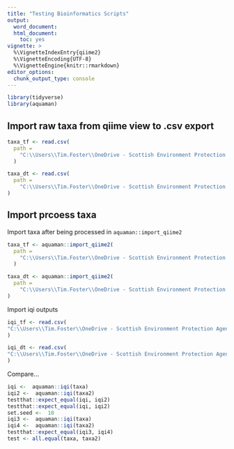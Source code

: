 ```yaml
---
title: "Testing Bioinformatics Scripts"
output: 
  word_document:
  html_document: 
    toc: yes
vignette: >
  %\VignetteIndexEntry{qiime2}
  %\VignetteEncoding{UTF-8}
  %\VignetteEngine{knitr::rmarkdown}
editor_options: 
  chunk_output_type: console
---
```




```r
library(tidyverse)
library(aquaman)
```

## Import raw taxa from qiime view to .csv export 

```r
taxa_tf <- read.csv(
  path = 
    "C:\\Users\\Tim.Foster\\OneDrive - Scottish Environment Protection Agency\\DNA\\Results\\SEPA-survey\\taxa.csv"
  )

taxa_dt <- read.csv(
  path = 
    "C:\\Users\\Tim.Foster\\OneDrive - Scottish Environment Protection Agency\\DNA\\Results\\SEPA-survey-DTVMCopy\\DTVMCopy_taxa.csv"
)

```


## Import prcoess taxa

Import taxa after being processed in `aquaman::import_qiime2`

```r
taxa_tf <- aquaman::import_qiime2(
  path = 
    "C:\\Users\\Tim.Foster\\OneDrive - Scottish Environment Protection Agency\\DNA\\Results\\SEPA-survey\\taxa.csv"
  )

taxa_dt <- aquaman::import_qiime2(
  path = 
    "C:\\Users\\Tim.Foster\\OneDrive - Scottish Environment Protection Agency\\DNA\\Results\\SEPA-survey-DTVMCopy\\DTVMCopy_taxa.csv"
)

```

Import iqi outputs
```r
iqi_tf <- read.csv(
"C:\\Users\\Tim.Foster\\OneDrive - Scottish Environment Protection Agency\\DNA\\Results\\SEPA-survey\\iqi.csv"
)

iqi_dt <- read.csv(
"C:\\Users\\Tim.Foster\\OneDrive - Scottish Environment Protection Agency\\DNA\\Results\\SEPA-survey-DTVMCopy\\DTVMCopy_iqi.csv"
)

```

Compare...

```r

iqi <-  aquaman::iqi(taxa)
iqi2 <-  aquaman::iqi(taxa2)
testthat::expect_equal(iqi, iqi2)
testthat::expect_equal(iqi, iqi2)
set.seed <-  10
iqi3 <-  aquaman::iqi(taxa)
iqi4 <-  aquaman::iqi(taxa2)
testthat::expect_equal(iqi3, iqi4)
test <- all.equal(taxa, taxa2)
```

